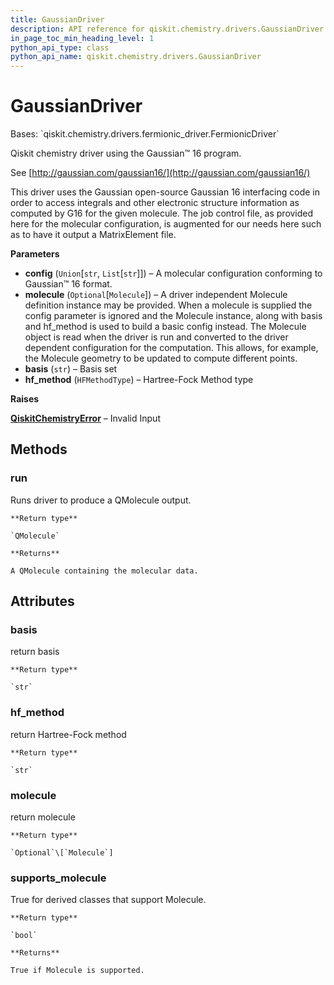 ```yaml
---
title: GaussianDriver
description: API reference for qiskit.chemistry.drivers.GaussianDriver
in_page_toc_min_heading_level: 1
python_api_type: class
python_api_name: qiskit.chemistry.drivers.GaussianDriver
---
```


# GaussianDriver

<Class id="qiskit.chemistry.drivers.GaussianDriver" github="https://github.com/qiskit-community/qiskit-aqua/tree/stable/0.9/qiskit/chemistry/drivers/gaussiand/gaussiandriver.py" signature="GaussianDriver(config='# rhf/sto-3g scf(conventional)\\n\\nh2 molecule\\n\\n0 1\\nH 0.0 0.0 0.0\\nH 0.0 0.0 0.735\\n\\n', molecule=None, basis='sto-3g', hf_method=<HFMethodType.RHF: 'rhf'>)">
  Bases: `qiskit.chemistry.drivers.fermionic_driver.FermionicDriver`

  Qiskit chemistry driver using the Gaussian™ 16 program.

  See [http://gaussian.com/gaussian16/](http://gaussian.com/gaussian16/)

  This driver uses the Gaussian open-source Gaussian 16 interfacing code in order to access integrals and other electronic structure information as computed by G16 for the given molecule. The job control file, as provided here for the molecular configuration, is augmented for our needs here such as to have it output a MatrixElement file.

  **Parameters**

  *   **config** (`Union`\[`str`, `List`\[`str`]]) – A molecular configuration conforming to Gaussian™ 16 format.
  *   **molecule** (`Optional`\[`Molecule`]) – A driver independent Molecule definition instance may be provided. When a molecule is supplied the config parameter is ignored and the Molecule instance, along with basis and hf\_method is used to build a basic config instead. The Molecule object is read when the driver is run and converted to the driver dependent configuration for the computation. This allows, for example, the Molecule geometry to be updated to compute different points.
  *   **basis** (`str`) – Basis set
  *   **hf\_method** (`HFMethodType`) – Hartree-Fock Method type

  **Raises**

  [**QiskitChemistryError**](qiskit.chemistry.QiskitChemistryError "qiskit.chemistry.QiskitChemistryError") – Invalid Input

  ## Methods

  ### run

  <Function id="qiskit.chemistry.drivers.GaussianDriver.run" name="run" signature="GaussianDriver.run()">
    Runs driver to produce a QMolecule output.

    **Return type**

    `QMolecule`

    **Returns**

    A QMolecule containing the molecular data.
  </Function>

  ## Attributes

  ### basis

  <Attribute id="qiskit.chemistry.drivers.GaussianDriver.basis" name="basis">
    return basis

    **Return type**

    `str`
  </Attribute>

  ### hf\_method

  <Attribute id="qiskit.chemistry.drivers.GaussianDriver.hf_method" name="hf_method">
    return Hartree-Fock method

    **Return type**

    `str`
  </Attribute>

  ### molecule

  <Attribute id="qiskit.chemistry.drivers.GaussianDriver.molecule" name="molecule">
    return molecule

    **Return type**

    `Optional`\[`Molecule`]
  </Attribute>

  ### supports\_molecule

  <Attribute id="qiskit.chemistry.drivers.GaussianDriver.supports_molecule" name="supports_molecule">
    True for derived classes that support Molecule.

    **Return type**

    `bool`

    **Returns**

    True if Molecule is supported.
  </Attribute>
</Class>

